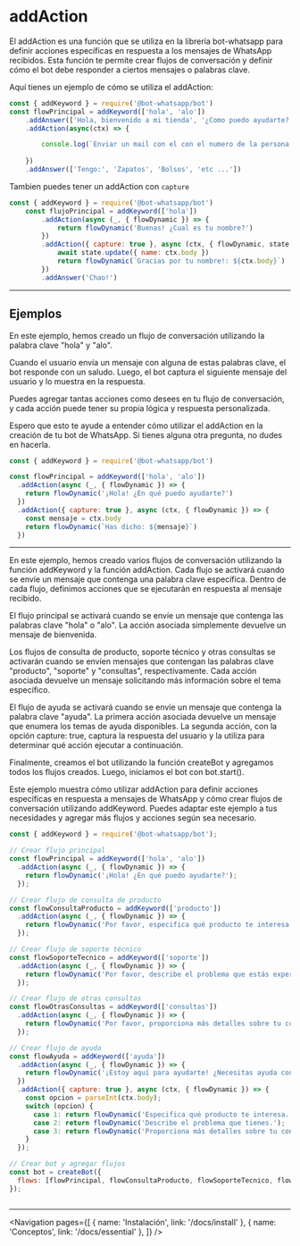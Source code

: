 
# addAction

El addAction es una función que se utiliza en la librería bot-whatsapp para definir acciones específicas en respuesta a los mensajes de WhatsApp recibidos. Esta función te permite crear flujos de conversación y definir cómo el bot debe responder a ciertos mensajes o palabras clave.

Aquí tienes un ejemplo de cómo se utiliza el addAction:
```js
const { addKeyword } = require('@bot-whatsapp/bot')
const flowPrincipal = addKeyword(['hola', 'alo'])
    .addAnswer(['Hola, bienvenido a mi tienda', '¿Como puedo ayudarte?'])
    .addAction(async(ctx) => {

        console.log(`Enviar un mail con el con el numero de la persona: ${ctx.from}`)
        
    })
    .addAnswer(['Tengo:', 'Zapatos', 'Bolsos', 'etc ...'])
```

Tambien puedes tener un addAction con `capture`

```js
const { addKeyword } = require('@bot-whatsapp/bot')
    const flujoPrincipal = addKeyword(['hola'])
        .addAction(async (_, { flowDynamic }) => {
            return flowDynamic('Buenas! ¿Cual es tu nombre?')
        })
        .addAction({ capture: true }, async (ctx, { flowDynamic, state }) => {
            await state.update({ name: ctx.body })
            return flowDynamic(`Gracias por tu nombre!: ${ctx.body}`)
        })
        .addAnswer('Chao!')
```

---

## Ejemplos

En este ejemplo, hemos creado un flujo de conversación utilizando la palabra clave "hola" y "alo". 

Cuando el usuario envía un mensaje con alguna de estas palabras clave, el bot responde con un saludo. Luego, el bot captura el siguiente mensaje del usuario y lo muestra en la respuesta.

Puedes agregar tantas acciones como desees en tu flujo de conversación, y cada acción puede tener su propia lógica y respuesta personalizada.

Espero que esto te ayude a entender cómo utilizar el addAction en la creación de tu bot de WhatsApp. Si tienes alguna otra pregunta, no dudes en hacerla.

```js
const { addKeyword } = require('@bot-whatsapp/bot')

const flowPrincipal = addKeyword(['hola', 'alo'])
  .addAction(async (_, { flowDynamic }) => {
    return flowDynamic('¡Hola! ¿En qué puedo ayudarte?')
  })
  .addAction({ capture: true }, async (ctx, { flowDynamic }) => {
    const mensaje = ctx.body
    return flowDynamic(`Has dicho: ${mensaje}`)
  })
```

---

En este ejemplo, hemos creado varios flujos de conversación utilizando la función addKeyword y la función addAction. Cada flujo se activará cuando se envíe un mensaje que contenga una palabra clave específica. Dentro de cada flujo, definimos acciones que se ejecutarán en respuesta al mensaje recibido.

El flujo principal se activará cuando se envíe un mensaje que contenga las palabras clave "hola" o "alo". La acción asociada simplemente devuelve un mensaje de bienvenida.

Los flujos de consulta de producto, soporte técnico y otras consultas se activarán cuando se envíen mensajes que contengan las palabras clave "producto", "soporte" y "consultas", respectivamente. Cada acción asociada devuelve un mensaje solicitando más información sobre el tema específico.

El flujo de ayuda se activará cuando se envíe un mensaje que contenga la palabra clave "ayuda". La primera acción asociada devuelve un mensaje que enumera los temas de ayuda disponibles. La segunda acción, con la opción capture: true, captura la respuesta del usuario y la utiliza para determinar qué acción ejecutar a continuación.

Finalmente, creamos el bot utilizando la función createBot y agregamos todos los flujos creados. Luego, iniciamos el bot con bot.start().

Este ejemplo muestra cómo utilizar addAction para definir acciones específicas en respuesta a mensajes de WhatsApp y cómo crear flujos de conversación utilizando addKeyword. Puedes adaptar este ejemplo a tus necesidades y agregar más flujos y acciones según sea necesario.

```js
const { addKeyword } = require('@bot-whatsapp/bot');

// Crear flujo principal
const flowPrincipal = addKeyword(['hola', 'alo'])
  .addAction(async (_, { flowDynamic }) => {
    return flowDynamic('¡Hola! ¿En qué puedo ayudarte?');
  });

// Crear flujo de consulta de producto
const flowConsultaProducto = addKeyword(['producto'])
  .addAction(async (_, { flowDynamic }) => {
    return flowDynamic('Por favor, especifica qué producto te interesa.');
  });

// Crear flujo de soporte técnico
const flowSoporteTecnico = addKeyword(['soporte'])
  .addAction(async (_, { flowDynamic }) => {
    return flowDynamic('Por favor, describe el problema que estás experimentando.');
  });

// Crear flujo de otras consultas
const flowOtrasConsultas = addKeyword(['consultas'])
  .addAction(async (_, { flowDynamic }) => {
    return flowDynamic('Por favor, proporciona más detalles sobre tu consulta.');
  });

// Crear flujo de ayuda
const flowAyuda = addKeyword(['ayuda'])
  .addAction(async (_, { flowDynamic }) => {
    return flowDynamic('¡Estoy aquí para ayudarte! ¿Necesitas ayuda con alguno de los siguientes temas?:\n 1. Información de producto.\n 2. Soporte técnico.\n 3. Otras consultas.');
  })
  .addAction({ capture: true }, async (ctx, { flowDynamic }) => {
    const opcion = parseInt(ctx.body);
    switch (opcion) {
      case 1: return flowDynamic('Especifica qué producto te interesa.');
      case 2: return flowDynamic('Describe el problema que tienes.');
      case 3: return flowDynamic('Proporciona más detalles sobre tu consulta.');
    }
  });

// Crear bot y agregar flujos
const bot = createBot({
  flows: [flowPrincipal, flowConsultaProducto, flowSoporteTecnico, flowOtrasConsultas, flowAyuda],
});



```

---

<Navigation
    pages={[
        { name: 'Instalación', link: '/docs/install' },
        { name: 'Conceptos', link: '/docs/essential' },
    ]}
/>
